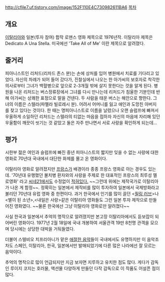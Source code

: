 http://cfile7.uf.tistory.com/image/152F110E4C730982611BA6
[[목차]]
== 개요 ==
[[이탈리아]]와 일본(투자 참여) 합작 로맨스 영화 제목으로 1976년작.
이탈리아 제목은 Dedicato A Una Stella. 미국에선  'Take All of Me' 이란 제목으로 알려졌다.

== 줄거리 ==
피아니스트인 리처드(리차드 존스 분)는 손에 상처를 입어 병원에서 치료를 기다리고 있었다. 자신의 차례가 되어 들어 갔다가, 진찰실에서 나오는 한 아가씨의 보호자로 착각한 의사로부터 그녀가 백혈병으로 앞으로 2-3개월 밖에 살지 못한다는 것을 알게 된다. 병원을 나온 리처드는 버스정류장에서 그녀를 다시 만나는데 리처드가 침울한 기분인데 반해 아가씨는 상쾌한 표정으로 말을 건넨다. 두 사람을 태운 버스는 해안으로 향한다. 그녀의 이름은 스텔라(파멜라 빌로레시 분). 어려서 어머니를 잃고 애인과 도망친 아버지를 찾고 있다는 것이다. 한 때는 명피아니스트로 이름을 날렸으나 오랜 슬럼프에 빠져서 우울하게 소일하던 리처드는 스텔라의 티없는 마음을 접하자 자신의 마음에 자리해 있던 우울함이 깨끗이 씻기는 것 같았고 둘은 자주 만나면서 서로 사랑을 확인하게 되는데...

== 평가 ==
시한부 젊은 여인과 슬럼프에 빠진 중년 피아니스트의 짧지만 잊을 수 없는 사랑에 대한 영화로 70년대 국내에서 대단한 화제를 몰고 온 영화이다.

이탈리아 영화로 알려졌지만 [[프랑스]]가 배경이라 종종 프랑스 영화로 아는 경우도 있는데. '70년대 유행했던 불치병 환자와의 사랑을 주제로 한 대표적인 프랑스의 최루성 멜로영화' 라고 [[씨네21]]에서도 수정없이 [http://www.cine21.com/movie/info/movie_id/367 적혀있다.] ~~그런데 위에는 제작국가로 이탈리아가 나온 게 함정~~. 정확히는 일본에서 제작비를 많이 투자하여 일본에서 국제방화라고 불리던 70년대 유럽 영화 중 한편이다. 과거 한국에서 인기를 많이 끌던 <[[필링 러브]]>나 <별이 된 소년>,<내일은 사랑>같은 이탈리아 영화들도 그런 일본 투자 제작으로 만들어진 영화였다. ~~물론 한국에선 그냥 이탈리아 영화로만 알려졌다~~

사실 한국과 일본에서 추억의 명작으로 알려졌지만 본고장 이탈리아에서도 듣보잡이 되어버린 영화이다. 1977년 2월 18일에 국내 개봉하여 서울관객 19만 8천명 관객을 모으며 당시에는 상당한 대박을 거둬들였다.

더불어 스텔비오 치프리아니가 맡은 [http://www.lostmemory.kr/xe/index.php?mid=movie&page=2&document_srl=19977 애절한 음악]들이 국내에서도 유명하지만 이 음악조차도 스페인, 이탈리아, 한국, 일본에서만 발매되었기에 다른 많은 나라에선 잘 모르는 음악이다.

추억의 명작으로 많이 언급되지만 지금 보자면 지루하고 유치한 점도 많다. 게다가 감독인 루이지 코지는 호러물, 액션물 다양하게 만들던 다작 감독으로 이 작품도 어설픈 점이 많다. 
